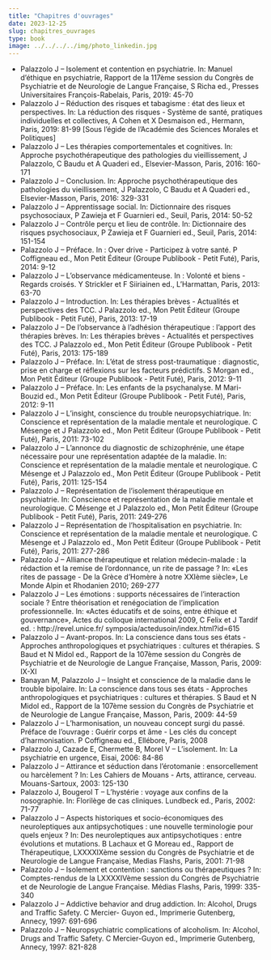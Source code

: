 ```yaml
---
title: "Chapitres d'ouvrages"
date: 2023-12-25
slug: chapitres_ouvrages  
type: book
image: ../../../../img/photo_linkedin.jpg
---
```


- Palazzolo J – Isolement et contention en psychiatrie. In: Manuel d’éthique en psychiatrie, Rapport de la 117ème session du Congrès de Psychiatrie et de Neurologie de Langue Française, S Richa ed., Presses Universitaires François-Rabelais, Paris, 2019: 45-70
- Palazzolo J – Réduction des risques et tabagisme : état des lieux et perspectives. In: La réduction des risques - Système de santé, pratiques individuelles et collectives, A Cohen et X Desmaison ed., Hermann, Paris, 2019: 81-99 [Sous l’égide de l’Académie des Sciences Morales et Politiques]
- Palazzolo J – Les thérapies comportementales et cognitives. In: Approche psychothérapeutique des pathologies du vieillissement, J Palazzolo, C Baudu et A Quaderi ed., Elsevier-Masson, Paris, 2016: 160-171
- Palazzolo J – Conclusion. In: Approche psychothérapeutique des pathologies du vieillissement, J Palazzolo, C Baudu et A Quaderi ed., Elsevier-Masson, Paris, 2016: 329-331
- Palazzolo J – Apprentissage social. In: Dictionnaire des risques psychosociaux, P Zawieja et F Guarnieri ed., Seuil, Paris, 2014: 50-52
- Palazzolo J – Contrôle perçu et lieu de contrôle. In: Dictionnaire des risques psychosociaux, P Zawieja et F Guarnieri ed., Seuil, Paris, 2014: 151-154
- Palazzolo J – Préface. In : Over drive - Participez à votre santé. P Coffigneau ed., Mon Petit Éditeur (Groupe Publibook - Petit Futé), Paris, 2014: 9-12
- Palazzolo J – L’observance médicamenteuse. In : Volonté et biens - Regards croisés. Y Strickler et F Siiriainen ed., L’Harmattan, Paris, 2013: 63-70
- Palazzolo J – Introduction. In: Les thérapies brèves - Actualités et perspectives des TCC. J Palazzolo ed., Mon Petit Éditeur (Groupe Publibook - Petit Futé), Paris, 2013: 17-19
- Palazzolo J – De l’observance à l’adhésion thérapeutique : l’apport des thérapies brèves. In: Les thérapies brèves - Actualités et perspectives des TCC. J Palazzolo ed., Mon Petit Éditeur (Groupe Publibook - Petit Futé), Paris, 2013: 175-189
- Palazzolo J – Préface. In: L’état de stress post-traumatique : diagnostic, prise en charge et réflexions sur les facteurs prédictifs. S Morgan ed., Mon Petit Éditeur (Groupe Publibook - Petit Futé), Paris, 2012: 9-11
- Palazzolo J – Préface. In: Les enfants de la psychanalyse. M Mari-Bouzid ed., Mon Petit Éditeur (Groupe Publibook - Petit Futé), Paris, 2012: 9-11
- Palazzolo J – L’insight, conscience du trouble neuropsychiatrique. In: Conscience et représentation de la maladie mentale et neurologique. C Mésenge et J Palazzolo ed., Mon Petit Éditeur (Groupe Publibook - Petit Futé), Paris, 2011: 73-102
- Palazzolo J – L’annonce du diagnostic de schizophrénie, une étape nécessaire pour une représentation adaptée de la maladie. In: Conscience et représentation de la maladie mentale et neurologique. C Mésenge et J Palazzolo ed., Mon Petit Éditeur (Groupe Publibook - Petit Futé), Paris, 2011: 125-154
- Palazzolo J – Représentation de l’isolement thérapeutique en psychiatrie. In: Conscience et représentation de la maladie mentale et neurologique. C Mésenge et J Palazzolo ed., Mon Petit Éditeur (Groupe Publibook - Petit Futé), Paris, 2011: 249-276
- Palazzolo J – Représentation de l’hospitalisation en psychiatrie. In: Conscience et représentation de la maladie mentale et neurologique. C Mésenge et J Palazzolo ed., Mon Petit Éditeur (Groupe Publibook - Petit Futé), Paris, 2011: 277-286
- Palazzolo J – Alliance thérapeutique et relation médecin-malade : la rédaction et la remise de l’ordonnance, un rite de passage ? In: «Les rites de passage - De la Grèce d’Homère à notre XXIème siècle», Le Monde Alpin et Rhodanien 2010; 269-277
- Palazzolo J – Les émotions : supports nécessaires de l’interaction sociale ? Entre théorisation et renégociation de l’implication professionnelle. In: «Actes éducatifs et de soins, entre éthique et gouvernance», Actes du colloque international 2009, C Felix et J Tardif ed. : http://revel.unice.fr/ symposia/actedusoin/index.html?id=615
- Palazzolo J – Avant-propos. In: La conscience dans tous ses états - Approches anthropologiques et psychiatriques : cultures et thérapies. S Baud et N Midol ed., Rapport de la 107ème session du Congrès de Psychiatrie et de Neurologie de Langue Française, Masson, Paris, 2009: IX-XI
- Banayan M, Palazzolo J – Insight et conscience de la maladie dans le trouble bipolaire. In: La conscience dans tous ses états - Approches anthropologiques et psychiatriques : cultures et thérapies. S Baud et N Midol ed., Rapport de la 107ème session du Congrès de Psychiatrie et de Neurologie de Langue Française, Masson, Paris, 2009: 44-59
- Palazzolo J – L’harmonisation, un nouveau concept surgi du passé. Préface de l’ouvrage : Guérir corps et âme - Les clés du concept d’harmonisation. P Coffigneau ed., Ellébore, Paris, 2008
- Palazzolo J, Cazade E, Chermette B, Morel V – L’isolement. In: La psychiatrie en urgence, Eisai, 2006: 84-86
- Palazzolo J – Attirance et séduction dans l’érotomanie : ensorcellement ou harcèlement ? In: Les Cahiers de Mouans - Arts, attirance, cerveau. Mouans-Sartoux, 2003: 125-130
- Palazzolo J, Bougerol T – L’hystérie : voyage aux confins de la nosographie. In: Florilège de cas cliniques. Lundbeck ed., Paris, 2002: 71-77
- Palazzolo J – Aspects historiques et socio-économiques des neuroleptiques aux antipsychotiques : une nouvelle terminologie pour quels enjeux ? In: Des neuroleptiques aux antipsychotiques : entre évolutions et mutations. B Lachaux et G Moreau ed., Rapport de Thérapeutique, LXXXXIXème session du Congrès de Psychiatrie et de Neurologie de Langue Française, Medias Flashs, Paris, 2001: 71-98
- Palazzolo J – Isolement et contention : sanctions ou thérapeutiques ? In: Comptes-rendus de la LXXXXIVème session du Congrès de Psychiatrie et de Neurologie de Langue Française. Médias Flashs, Paris, 1999: 335-340
- Palazzolo J – Addictive behavior and drug addiction. In: Alcohol, Drugs and Traffic Safety. C Mercier- Guyon ed., Imprimerie Gutenberg, Annecy, 1997: 691-696
- Palazzolo J – Neuropsychiatric complications of alcoholism. In: Alcohol, Drugs and Traffic Safety. C Mercier-Guyon ed., Imprimerie Gutenberg, Annecy, 1997: 821-828
